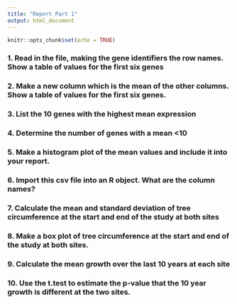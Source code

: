 ---
title: "Report Part 1"
output: html_document
---

```{r setup, include=FALSE}
knitr::opts_chunk$set(echo = TRUE)
```


### 1. Read in the file, making the gene identifiers the row names. Show a table of values for the first six genes



### 2. Make a new column which is the mean of the other columns. Show a table of values for the first six genes.




### 3. List the 10 genes with the highest mean expression



### 4. Determine the number of genes with a mean <10


### 5. Make a histogram plot of the mean values and include it into your report.


### 6. Import this csv file into an R object. What are the column names?


### 7. Calculate the mean and standard deviation of tree circumference at the start and end of the study at both sites





### 8. Make a box plot of tree circumference at the start and end of the study at both sites.




### 9. Calculate the mean growth over the last 10 years at each site


### 10. Use the t.test to estimate the p-value that the 10 year growth is different at the two sites.




